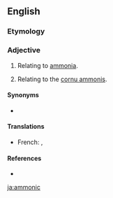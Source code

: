 ==English==

===Etymology===
{{suffix|en|ammonia|ic}}

===Adjective===
{{en-adj|-}}

# {{lb|en|inorganic chemistry}} Relating to [[ammonia]].
# {{lb|en|anatomy}} Relating to the [[cornu ammonis]].

====Synonyms====
* {{l|en|ammonical}}

====Translations====
{{trans-top|of or pertaining to ammonia}}
* French: {{t+|fr|ammoniac|m}}, {{t+|fr|ammoniaque|m}}
{{trans-mid}}
{{trans-bottom}}

====References====
* {{R:Webster 1913}}

[[ja:ammonic]]